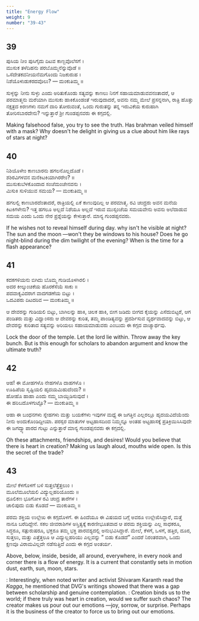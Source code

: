 ```yaml
---
title: "Energy Flow"
weight: 9
number: "39-43"
---
```


## 39

ಪುಸಿಯ ನೀಂ ಪುಸಿಗೈದು ದಿಟವ ಕಾಣ್ಬವೊಲೆಸಗೆ ।  
ಮುಸುಕ ತಳೆದಿಹನು ಪರಬೊಮ್ಮನೆನ್ನುವೊಡೆ ॥  
ಒಸೆದೇತಕವನೀಯನೆಮಗೊಂದು ನಿಜಕುರುಹ ।  
ನಿಶೆಯೊಳುಡುಕರದವೊಲು? — ಮಂಕುತಿಮ್ಮ ॥

ಸುಳ್ಳನ್ನು ನೀನು ಸುಳ್ಳು ಎಂದು ಅರಿತುಕೊಂಡು ಸತ್ಯವನ್ನು ಕಾಣಲು ನಿನಗೆ ಸಹಾಯಮಾಡುವವನಂತಾದರೆ, ಆ ಪರಮಾತ್ಮನು ಮರೆಯಾಗಿ ಮುಸುಕು ಹಾಕಿಕೊಂಡಂತೆ ಇರುವುದಾದರೆ, ಅವನು ನಮ್ಮ ಮೇಲೆ ಪ್ರಸನ್ನನಾಗಿ, ರಾತ್ರಿ ಹೊತ್ತು ನಕ್ಷತ್ರದ ಕಿರಣಗಳು ನಮಗೆ ದಾರಿ ತೋರುವಂತೆ, ಒಂದು ಗುರುತನ್ನು ತನ್ನ ಇರುವಿಕೆಯ ಕುರುಹಾಗಿ ತೋರಿಸಬಾರದೇನು? ಇನ್ನುತ್ತಾರೆ ಶ್ರೀ ಗುಂಡಪ್ಪನವರು ಈ ಕಗ್ಗದಲ್ಲಿ.

Making falsehood false, you try to see the truth. Has brahman veiled himself with a mask? Why doesn't he delight in giving us a clue about him like rays of stars at night?

## 40

ನಿಶಿಯೊಳೇಂ ಕಾಣಬಾರನು ಹಗಲನೊಲ್ಲದೊಡೆ ।  
ಶಶಿರವಿಗಳವನ ಮನೆಕಿಟಕಿಯಾಗಿರರೇಂ? ॥  
ಮುಸುಕುಬೆಳಕೊಂದಾದ ಸಂಜೆಮಂಜೇನವನು ।  
ಮಿಸುಕಿ ಸುಳಿಯುವ ಸಮಯ? — ಮಂಕುತಿಮ್ಮ ॥

ಹಗಲಲ್ಲಿ ಕಾಣಬಾರದೆಂತಾದರೆ, ರಾತ್ರಿಯಲ್ಲಿ ಏಕೆ ಕಾಣುವುದಿಲ್ಲ ಆ ಪರಮಾತ್ಮ. ರವಿ ಚಂದ್ರರು ಅವನ ಮನೆಯ ಕಿಟಕಿಗಳೇನು? ಇತ್ತ ಹಗಲೂ ಅಲ್ಲದೆ ನಿಶೆಯೂ ಅಲ್ಲದೆ ಇರುವ ಮುಸ್ಸಂಜೆಯ ಸಮಯವೇನು ಅವನು ಅಲೆದಾಡುವ ಸಮಯ ಎಂದು ಒಂದು ನೇರ ಪ್ರಶ್ನೆಯನ್ನು ಕೇಳುತ್ತಾರೆ. ಮಾನ್ಯ ಗುಂಡಪ್ಪನವರು.

If he wishes not to reveal himself during day. why isn't he visible at night? The sun and the moon —won't they be windows to his house? Does he go night-blind during the dim twilight of the evening? When is the time for a flash appearance?

## 41

ಕದಕಗಳಿಯನು ಬಿಗಿದು ಬೊಮ್ಮ ಗುಡಿಯೊಳಗಿರಲಿ ।  
ಅದರ ಕೀಲ್ಕುಂಚಿಕೆಯ ಹೊರಕೆಸೆಯೆ ಸಾಕು ॥  
ಪದವಾಕ್ಯವಿದರಾಗ ವಾದಗಡಣೆಯ ಬಿಟ್ಟು ।  
ಒದವಿಪರು ದಿಟದರಿವ — ಮಂಕುತಿಮ್ಮ ॥

ಆ ದೇವರನ್ನು ಗುಡಿಯಲಿ ಬಿಟ್ಟು, ಬಾಗಿಲನ್ನು ಹಾಕಿ, ಚಿಲಕ ಹಾಕಿ, ಬೀಗ ಜಡಿದು ಬೀಗದ ಕೈಯನ್ನು ಎಸೆದುಬಿಟ್ಟರೆ, ಆಗ ಪಂಡಿತರು ಮತ್ತು ವಿಧ್ವಾಂಸರು ಆ ದೇವರನ್ನು ಕುರಿತ, ತಮ್ಮ ಪಾಂಡಿತ್ಯವನ್ನು ಪ್ರದರ್ಶಿಸುವ ವ್ಯರ್ಥವಾದವನ್ನು ಬಿಟ್ಟು, ಆ ದೇವರನ್ನು ಕುರಿತಾದ ಸತ್ಯವನ್ನು ಅರಿಯಲು ಸಹಾಯಮಾಡುವರು ಎಂಬುದು ಈ ಕಗ್ಗದ ವಾಚ್ಯಾರ್ಥವು.

Lock the door of the temple. Let the lord lie within. Throw away the key bunch. But is this enough for scholars to abandon argument and know the ultimate truth?

## 42

ಆಹ! ಈ ಮೋಹಗಳೊ ನೇಹಗಳೊ ದಾಹಗಳೊ ।  
ಊಹಿಪೆಯ ಸೃಷ್ಟಿಯಲಿ ಹೃದಯಮಿಹುದೆಂದು? ॥  
ಹೋಹೊ ಹಾಹಾ ಎಂದು ನಮ್ಮ ಬಾಯ್ಬಿಡಿಸುವುದೆ ।  
ಈ ಹರಿಬದೊಳಗುಟ್ಟೊ? — ಮಂಕುತಿಮ್ಮ ॥

ಆಹಾ ಈ ಬಂಧನಗಳು ಸ್ನೇಹಗಳು ಮತ್ತು ಬಯಕೆಗಳು ಇವುಗಳ ಮಧ್ಯೆ ಈ ಜಗತ್ತಿನ ಎಲ್ಲರಲ್ಲೂ ಹೃದಯವಿದೆಯೆಂದು ನೀನು ಅಂದುಕೊಂಡಿದ್ದೀಯಾ. ಪರಸ್ಪರ ಮಾತುಗಳ ಅಟ್ಟಹಾಸದಿಂದ ನಿಮ್ಮನ್ನೂ ಅಂತಹ ಅಟ್ಟಹಾಸಕ್ಕೆ ಪ್ರತಿಕ್ರಿಯಿಸಿಸಿವುದೇ ಈ ಜಗದ್ವ್ಯಾಪಾರದ ಗುಟ್ಟು ಎನ್ನುತ್ತಾರೆ ಮಾನ್ಯ ಗುಂಡಪ್ಪನವರು ಈ ಕಗ್ಗದಲ್ಲಿ.

Oh these attachments, friendships, and desires! Would you believe that there is heart in creation? Making us laugh aloud, mouths wide open. Is this the secret of the trade?

## 43

ಮೇಲೆ ಕೆಳಗೊಳಗೆ ಬಳಿ ಸುತ್ತಲೆತ್ತೆತ್ತಲುಂ ।  
ಮೂಲೆಮೂಲೆಯಲಿ ವಿದ್ಯುಲ್ಲಹರಿಯೊಂದು ॥  
ಧೂಲಿಕಣ ಭೂಗೋಳ ರವಿ ಚಂದ್ರ ತಾರೆಗಳ ।  
ಚಾಲಿಪುದು ಬಿಡು ಕೊಡದೆ — ಮಂಕುತಿಮ್ಮ ॥

ಪರಮ ಶಕ್ತಿಯ ಉಲ್ಲೇಖ ಈ ಕಗ್ಗದೊಳಗೆ. ಈ ಹಿಂದೆಯೂ ಈ ವಿಷಯದ ಬಗ್ಗೆ ಅವರೂ ಉಲ್ಲೇಖಿಸಿದ್ದಾರೆ, ಮತ್ತೆ ನಾನೂ ಬರೆದಿದ್ದೇನೆ. ಸಕಲ ಜೀವರಾಶಿಗಳ ಅಸ್ತಿತ್ವಕ್ಕೆ ಕಾರಣೀಭೂತವಾದ ಆ ಪರಮ ಶಕ್ತಿಯನ್ನು ಎಲ್ಲ ಸಾಧಕರೂ, ಸಿದ್ಧರೂ, ಸತ್ಪುರುಷರೂ, ಭಕ್ತರೂ ತಮ್ಮ ಭಕ್ತಿ ಪಾರವಶ್ಯದಲ್ಲಿ ಅನುಭವಿಸಿದ್ದಾರೆ. ಮೇಲೆ, ಕೆಳಗೆ, ಒಳಗೆ, ಹತ್ತಿರ, ದೂರ, ಸುತ್ತಲು, ಮತ್ತು ಎತ್ತೆತ್ತಲೂ ಆ ವಿದ್ಯುಲ್ಲಹರಿಯು ಎಲ್ಲವನ್ನು ” ಬಿಡು ಕೊಡದೆ” ಎಂದರೆ ನಿರಂತರವಾಗಿ, ಒಂದು ಕ್ಷಣವೂ ವಿರಾಮವಿಲ್ಲದೇ ನಡೆಸುತ್ತಿದೆ ಎಂದು ಈ ಕಗ್ಗದ ಅಂತರ್ಯ.

Above, below, inside, beside, all around, everywhere, in every nook and corner there is a flow of energy. It is a current that constantly sets in motion dust, earth, sun, moon, stars.

: Interestingly, when noted writer and activist Shivaram Karanth read the _Kagga_, he mentioned that DVG's writings showed that there was a gap between scholarship and genuine contemplation.
: Creation binds us to the world; if there truly was heart in creation, would we suffer such chaos? The creator makes us pour out our emotions —joy, sorrow, or surprise. Perhaps it is the business of the creator to force us to bring out our emotions.

